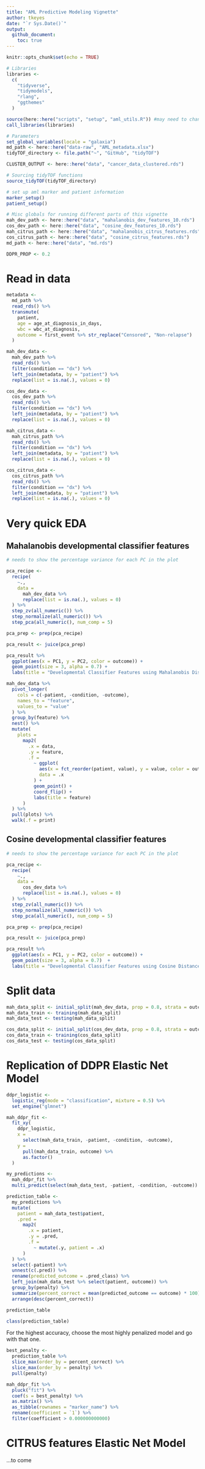 ```yaml
---
title: "AML Predictive Modeling Vignette" 
author: tkeyes
date: "`r Sys.Date()`"
output: 
  github_document:
    toc: true
---
```


```r
knitr::opts_chunk$set(echo = TRUE)
```

```r
# Libraries
libraries <- 
  c(
    "tidyverse", 
    "tidymodels", 
    "rlang", 
    "ggthemes"
  )

source(here::here("scripts", "setup", "aml_utils.R")) #may need to change on scg machines
call_libraries(libraries)

# Parameters
set_global_variables(locale = "galaxia")
md_path <- here::here("data-raw", "AML_metadata.xlsx")
tidyTOF_directory <- file.path("~", "GitHub", "tidyTOF")

CLUSTER_OUTPUT <- here::here("data", "cancer_data_clustered.rds")

# Sourcing tidyTOF functions
source_tidyTOF(tidyTOF_directory)

# set up aml marker and patient information
marker_setup()
patient_setup()

# Misc globals for running different parts of this vignette
mah_dev_path <- here::here("data", "mahalanobis_dev_features_10.rds")
cos_dev_path <- here::here("data", "cosine_dev_features_10.rds")
mah_citrus_path <- here::here("data", "mahalanobis_citrus_features.rds")
cos_citrus_path <- here::here("data", "cosine_citrus_features.rds")
md_path <- here::here("data", "md.rds")

DDPR_PROP <- 0.2

```

# Read in data

```r
metadata <- 
  md_path %>% 
  read_rds() %>% 
  transmute(
    patient, 
    age = age_at_diagnosis_in_days, 
    wbc = wbc_at_diagnosis, 
    outcome = first_event %>% str_replace("Censored", "Non-relapse")
  )

mah_dev_data <- 
  mah_dev_path %>% 
  read_rds() %>% 
  filter(condition == "dx") %>% 
  left_join(metadata, by = "patient") %>% 
  replace(list = is.na(.), values = 0)

cos_dev_data <- 
  cos_dev_path %>% 
  read_rds() %>% 
  filter(condition == "dx") %>% 
  left_join(metadata, by = "patient") %>% 
  replace(list = is.na(.), values = 0)

mah_citrus_data <- 
  mah_citrus_path %>% 
  read_rds() %>% 
  filter(condition == "dx") %>% 
  left_join(metadata, by = "patient") %>% 
  replace(list = is.na(.), values = 0)

cos_citrus_data <- 
  cos_citrus_path %>% 
  read_rds() %>% 
  filter(condition == "dx") %>% 
  left_join(metadata, by = "patient") %>% 
  replace(list = is.na(.), values = 0)
```


# Very quick EDA


## Mahalanobis developmental classifier features 

```r
# needs to show the percentage variance for each PC in the plot

pca_recipe <- 
  recipe(
    ~., 
    data = 
      mah_dev_data %>% 
      replace(list = is.na(.), values = 0)
  ) %>% 
  step_zv(all_numeric()) %>% 
  step_normalize(all_numeric()) %>% 
  step_pca(all_numeric(), num_comp = 5) 

pca_prep <- prep(pca_recipe)

pca_result <- juice(pca_prep)

pca_result %>% 
  ggplot(aes(x = PC1, y = PC2, color = outcome)) + 
  geom_point(size = 3, alpha = 0.7) + 
  labs(title = "Developmental Classifier Features using Mahalanobis Distance")
```


```r
mah_dev_data %>% 
  pivot_longer(
    cols = c(-patient, -condition, -outcome), 
    names_to = "feature", 
    values_to = "value"
  ) %>% 
  group_by(feature) %>% 
  nest() %>%
  mutate(
    plots = 
      map2(
        .x = data, 
        .y = feature,
        .f = 
          ~ ggplot(
            aes(x = fct_reorder(patient, value), y = value, color = outcome), 
            data = .x
          ) + 
          geom_point() + 
          coord_flip() + 
          labs(title = feature)
      )
  ) %>% 
  pull(plots) %>% 
  walk(.f = print)


```


## Cosine developmental classifier features

```r
# needs to show the percentage variance for each PC in the plot

pca_recipe <- 
  recipe(
    ~., 
    data = 
      cos_dev_data %>% 
      replace(list = is.na(.), values = 0)
  ) %>% 
  step_zv(all_numeric()) %>% 
  step_normalize(all_numeric()) %>% 
  step_pca(all_numeric(), num_comp = 5) 

pca_prep <- prep(pca_recipe)

pca_result <- juice(pca_prep)

pca_result %>% 
  ggplot(aes(x = PC1, y = PC2, color = outcome)) + 
  geom_point(size = 3, alpha = 0.7)  + 
  labs(title = "Developmental Classifier Features using Cosine Distance")
```

# Split data 

```r
mah_data_split <- initial_split(mah_dev_data, prop = 0.8, strata = outcome)
mah_data_train <- training(mah_data_split)
mah_data_test <- testing(mah_data_split)

cos_data_split <- initial_split(cos_dev_data, prop = 0.8, strata = outcome)
cos_data_train <- training(cos_data_split)
cos_data_test <- testing(cos_data_split)
```


# Replication of DDPR Elastic Net Model

```r
ddpr_logistic <-
  logistic_reg(mode = "classification", mixture = 0.5) %>% 
  set_engine("glmnet")

mah_ddpr_fit <- 
  fit_xy(
    ddpr_logistic, 
    x = 
      select(mah_data_train, -patient, -condition, -outcome),
    y = 
      pull(mah_data_train, outcome) %>% 
      as.factor()
  )

my_predictions <- 
  mah_ddpr_fit %>% 
  multi_predict(select(mah_data_test, -patient, -condition, -outcome))

prediction_table <- 
  my_predictions %>% 
  mutate(
    patient = mah_data_test$patient, 
    .pred = 
      map2(
        .x = patient, 
        .y = .pred, 
        .f = 
          ~ mutate(.y, patient = .x)
      )
  ) %>% 
  select(-patient) %>% 
  unnest(c(.pred)) %>% 
  rename(predicted_outcome = .pred_class) %>% 
  left_join(mah_data_test %>% select(patient, outcome)) %>% 
  group_by(penalty) %>% 
  summarize(percent_correct = mean(predicted_outcome == outcome) * 100) %>% 
  arrange(desc(percent_correct))

prediction_table
```

```r
class(prediction_table)
```

For the highest accuracy, choose the most highly penalized model and go with that one. 

```r
best_penalty <- 
  prediction_table %>% 
  slice_max(order_by = percent_correct) %>% 
  slice_max(order_by = penalty) %>% 
  pull(penalty)
```

```r
mah_ddpr_fit %>% 
  pluck("fit") %>% 
  coef(s = best_penalty) %>% 
  as.matrix() %>% 
  as_tibble(rownames = "marker_name") %>% 
  rename(coefficient = `1`) %>% 
  filter(coefficient > 0.000000000000)

```


# CITRUS features Elastic Net Model

...to come

